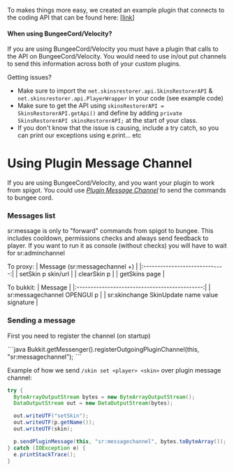 To makes things more easy, we created an example plugin that connects to the coding API that can be found
here: [[link](https://github.com/SkinsRestorer/SkinsRestorerAPIExample)]

#### When using BungeeCord/Velocity?

If you are using BungeeCord/Velocity you must have a plugin that calls to the API on BungeeCord/Velocity. You would need
to use in/out put channels to send this information across both of your custom plugins.

Getting issues?

* Make sure to import the `net.skinsrestorer.api.SkinsRestorerAPI` & `net.skinsrestorer.api.PlayerWrapper` in your
  code (see example code)
* Make sure to get the API using `skinsRestorerAPI = SkinsRestorerAPI.getApi()`  and define by
  adding `private SkinsRestorerAPI skinsRestorerAPI;` at the start of your class.
* If you don't know that the issue is causing, include a try catch, so you can print our exceptions using e.print... etc

# Using Plugin Message Channel

If you are using BungeeCord/Velocity, and you want your plugin to work from spigot. You could use [*Plugin Message
Channel*](https://www.spigotmc.org/wiki/bukkit-bungee-plugin-messaging-channel/) to send the commands to bungee cord.

### Messages list

sr:message is only to "forward" commands from spigot to bungee. This includes cooldown, permissions checks and always
send feedback to player.
If you want to run it as console (without checks) you will have to wait for sr:adminchannel

To proxy:
| Message (sr:messagechannel +) |
|:-----------------------------:|
| setSkin p skin/url |
| clearSkin p |
| getSkins page |

To bukkit:
| Message |
|:---------------------------------------------:|
| sr:messagechannel OPENGUI p |
| sr:skinchange SkinUpdate name value signature |

### Sending a message

First you need to register the channel (on startup)

ˋˋˋjava
Bukkit.getMessenger().registerOutgoingPluginChannel(this, "sr:messagechannel");
ˋˋ`

Example of how we send `/skin set <player> <skin>` over plugin message channel:

```java
try {
  ByteArrayOutputStream bytes = new ByteArrayOutputStream();
  DataOutputStream out = new DataOutputStream(bytes);

  out.writeUTF("setSkin");
  out.writeUTF(p.getName());
  out.writeUTF(skin);

  p.sendPluginMessage(this, "sr:messagechannel", bytes.toByteArray());
} catch (IOException e) {
  e.printStackTrace();
}
```
